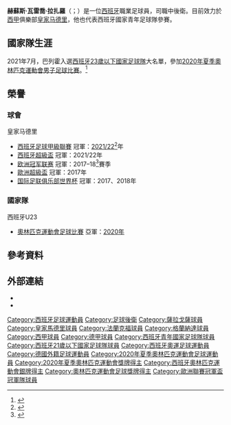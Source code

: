 {{noteTA
|G1=足球
|G2=laliga
|G3=德甲
|G4=EPL
|1=zh-cn:赫苏斯·巴列霍;zh-hk:捷西斯·華利祖;zh-tw:赫蘇斯·瓦雷喬;
}}
{{Spanish name|Vallejo|Lázaro}}
{{Infobox football biography
| name = 赫蘇斯·瓦雷喬<br>Jesús Vallejo
| image = Jesus_Vallejo.jpg
| fullname = Jesús Vallejo Lázaro<ref>{{cite web|url=http://actas.rfef.es/actas/RFEF_CmpActa1?cod_primaria=1000144&CodActa=30186|title=Acta del partido celebrado el 07 de noviembre de 2015, en Palma de Mallorca|trans-title=Minutes of the match held on 7 November 2015, in Palma de Mallorca|publisher=[[Royal_Spanish_Football_Federation|Royal Spanish Football Federation]]|language=es|date=7 November 2015|accessdate=15 June 2019|archive-date=2021-02-04|archive-url=https://web.archive.org/web/20210204043107/http://actas.rfef.es/actas/RFEF_CmpActa1?cod_primaria=1000144&CodActa=30186|dead-url=no}}</ref>
| birth_date = {{birth date and age|1997|1|5|df=y}}<ref name=Profile>{{cite web|url=https://www.eurosport.co.uk/football/jesus-vallejo_prs401885/person.shtml|title=Jesús Vallejo|publisher=[[Eurosport|Eurosport]]|accessdate=25 January 2020|archive-date=2020-12-24|archive-url=https://web.archive.org/web/20201224110459/https://www.eurosport.co.uk/football/jesus-vallejo_prs401885/person.shtml|dead-url=no}}</ref>
| birth_place = {{ESP}}[[薩拉戈薩|薩拉戈薩]]<ref name=Profile/>
| height = 1.86m<ref name=Profile/>
| position = [[後衛_(足球)|後衛]]
| currentclub = [[皇家马德里足球俱乐部|皇家马德里]]
| clubnumber = 5
| youthyears1 = 2007–2008 | youthclubs1 = CD Oliver
| youthyears2 = 2008–2014 | youthclubs2 = [[皇家薩拉戈薩|薩拉戈薩]]
| years1 = 2014–2015 | clubs1 = [[皇家薩拉戈薩|皇家薩拉戈薩]] | caps1 = 31 | goals1 = 1
| years2 = 2015– | clubs2 = [[皇家马德里足球俱乐部|皇家马德里]] | caps2 = 14 | goals2 = 1
| years3 = 2015–2016 | clubs3 = → [[皇家薩拉戈薩|薩拉戈薩]] (外借) | caps3 = 20 | goals3 = 0
| years4 = 2016–2017 | clubs4 = → [[法蘭克福足球會|法蘭克福]] (外借) | caps4 = 25 | goals4 = 1
| years5 = 2019–2020 | clubs5 = → [[伍尔弗汉普顿流浪足球俱乐部|伍尔弗汉普顿流浪]] (外借) | caps5 = 2 | goals5 = 0
| years6 = 2020–2021 | clubs6 = → [[格拉纳达足球俱乐部|格拉纳达]] (外借) | caps6 = 32 | goals6 = 0
| nationalyears1 = 2013 | nationalteam1 = 西班牙U16 | nationalcaps1 = 1 | nationalgoals1 = 0
| nationalyears2 = 2013–2014 | nationalteam2 = 西班牙U17 | nationalcaps2 = 6 | nationalgoals2 = 0
| nationalyears3 = 2014–2015 | nationalteam3 = 西班牙U19 | nationalcaps3 = 11 | nationalgoals3 = 2
| nationalyears4 = 2015–2019 | nationalteam4 = [[西班牙21歲以下國家足球隊|西班牙U21]] | nationalcaps4 = 22 | nationalgoals4 = 0
| nationalyears5 = 2021       | nationalteam5 = [[西班牙23歲以下國家足球隊|西班牙U23]] | nationalcaps5 = 5 | nationalgoals5 = 0
| medaltemplates = 
{{Medal|Sport|男子[[足球|足球]]}}
{{Medal|Country| {{ESP}}}} 
{{Medal|Competition|[[奧林匹克運動會|奧林匹克運動會]]}}
{{Medal|Silver|[[2020年夏季奧林匹克運動會|2020年 東京]]|[[2020年夏季奥林匹克运动会男子足球比赛|團隊]]}}
| club-update = 2022年4月30日
| nationalteam-update = 2021年8月7日
}}
'''赫蘇斯·瓦雷喬·拉扎羅'''（{{lang-es|Jesús Vallejo Lázaro}}；{{bd|1997年|1月5日}}）是一位[[西班牙|西班牙]]職業足球員，司職中後衛。目前效力於[[西班牙足球甲级联赛|西甲]]俱樂部[[皇家马德里足球俱乐部|皇家马德里]]，他也代表西班牙國家青年足球隊參賽。

== 國家隊生涯 ==
2021年7月，巴列霍入選[[西班牙23歲以下國家足球隊|西班牙23歲以下國家足球隊]]大名單，參加[[2020年夏季奧林匹克運動會男子足球比賽|2020年夏季奧林匹克運動會男子足球比賽]]。<ref>{{cite web |title=Estos son los internacionales que representarán a España en Tokio | url=https://www.sefutbol.com/oficial-estos-son-internacionales-que-representaran-espana-tokio |publisher=SEFutbol |access-date=2021-07-14 |language=es}}</ref>

== 榮譽 ==
=== 球會 ===
;{{flagicon|ESP}} 皇家马德里
* [[西班牙足球甲級聯賽|西班牙足球甲級聯賽]] 冠軍：[[2021–22賽季西班牙足球甲級聯賽|2021/22]]<ref>{{cite web |last=Westwood |first=James |title=Real Madrid clinch 35th La Liga title with four games to spare after victory over Espanyol |url=https://www.goal.com/en-us/news/real-madrid-35th-la-liga-title/bltb8dfbd27f32f5feb |date=2022-04-30 |website=Goal.com}}</ref>年
* [[西班牙超級盃|西班牙超級盃]] 冠軍：2021/22年
* [[欧洲冠军联赛|欧洲冠军联赛]] 冠軍：2017–18<ref>{{cite web|url=https://www.bbc.co.uk/sport/football/44258022|title=Real Madrid 3–1 Liverpool|publisher=BBC Sport|first=Phil|last=McNulty|date=2018-05-26}}</ref>賽季
* [[歐洲超級盃|歐洲超級盃]] 冠軍：2017年
* [[国际足联俱乐部世界杯|国际足联俱乐部世界杯]] 冠軍：2017、2018年

=== 國家隊 ===
;{{flagicon|ESP}} 西班牙U23
* [[夏季奥林匹克运动会足球比赛|奧林匹克運動會足球比賽]] 亞軍：[[2020年夏季奥林匹克运动会男子足球比赛|2020年]]

==參考資料==
{{Reflist}}

== 外部連結 ==
*{{BDFutbol}}
*{{Soccerway}}
{{皇家馬德里球員名單}}
{{2020年奧運會男子足球西班牙參賽名單}}

{{DEFAULTSORT:Vallejo, Jesús}}
[[Category:西班牙足球運動員|Category:西班牙足球運動員]]
[[Category:足球後衛|Category:足球後衛]]
[[Category:薩拉戈薩球員|Category:薩拉戈薩球員]]
[[Category:皇家馬德里球員|Category:皇家馬德里球員]]
[[Category:法蘭克福球員|Category:法蘭克福球員]]
[[Category:格蘭納達球員|Category:格蘭納達球員]]
[[Category:西甲球員|Category:西甲球員]]
[[Category:德甲球員|Category:德甲球員]]
[[Category:西班牙青年國家足球隊球員|Category:西班牙青年國家足球隊球員]]
[[Category:西班牙21歲以下國家足球隊球員|Category:西班牙21歲以下國家足球隊球員]]
[[Category:西班牙奧運足球運動員|Category:西班牙奧運足球運動員]]
[[Category:德國外籍足球運動員|Category:德國外籍足球運動員]]
[[Category:2020年夏季奧林匹克運動會足球運動員|Category:2020年夏季奧林匹克運動會足球運動員]]
[[Category:2020年夏季奧林匹克運動會獎牌得主|Category:2020年夏季奧林匹克運動會獎牌得主]]
[[Category:西班牙奧林匹克運動會銀牌得主|Category:西班牙奧林匹克運動會銀牌得主]]
[[Category:奧林匹克運動會足球獎牌得主|Category:奧林匹克運動會足球獎牌得主]]
[[Category:歐洲聯賽冠軍盃冠軍隊球員|Category:歐洲聯賽冠軍盃冠軍隊球員]]